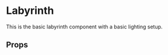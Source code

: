 
<Meta title='Labyrinth' />

# Labyrinth

This is the basic labyrinth component with a basic lighting setup.

<Preview>
  <Story name='Labyrinth'>
    <Canvas style={{ height: '100vh', backgroundColor: 'black' }}>
      <Suspense fallback={null}>
        <Labyrinth />
      </Suspense>
      <Lighting />
      <Loader />
      <OrbitControls />
    </Canvas>
  </Story>
</Preview>

## Props

<Props of={Labyrinth} />
